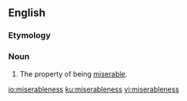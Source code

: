 ==English==

===Etymology===
{{suffix|miserable|ness|lang=en}}

===Noun===
{{en-noun|-|es}}

# The property of being [[miserable]].

[[io:miserableness]]
[[ku:miserableness]]
[[vi:miserableness]]